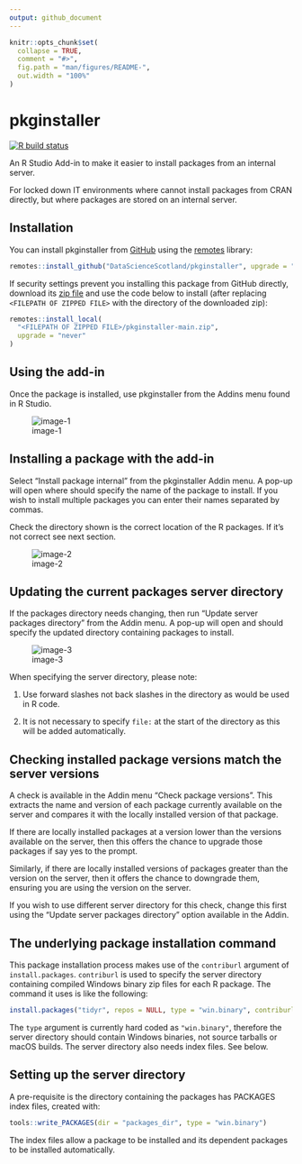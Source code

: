 ```yaml
---
output: github_document
---
```


<!-- README.md is generated from README.Rmd. Please edit that file -->

```r
knitr::opts_chunk$set(
  collapse = TRUE,
  comment = "#>",
  fig.path = "man/figures/README-",
  out.width = "100%"
)
```

# pkginstaller

<!-- badges: start -->
[![R build status](https://github.com/DataScienceScotland/pkginstaller/workflows/R-CMD-check/badge.svg)](https://github.com/DataScienceScotland/pkginstaller/actions)
<!-- badges: end -->

An R Studio Add-in to make it easier to install packages from an internal server.

For locked down IT environments where cannot install packages from CRAN directly, but where packages are stored on an internal server. 


## Installation

You can install pkginstaller from [GitHub](https://github.com/) using the [remotes](https://cran.r-project.org/web/packages/remotes/index.html) library:

```r
remotes::install_github("DataScienceScotland/pkginstaller", upgrade = "never")
```

If security settings prevent you installing this package from GitHub directly, download its [zip file](https://github.com/DataScienceScotland/pkginstaller/archive/refs/heads/main.zip) and use the code below to install (after replacing `<FILEPATH OF ZIPPED FILE>` with the directory of the downloaded zip):

```r
remotes::install_local(
  "<FILEPATH OF ZIPPED FILE>/pkginstaller-main.zip",
  upgrade = "never"
)
```

## Using the add-in

Once the package is installed, use pkginstaller from the Addins menu found in R Studio.  

![image-1](man/figures/Addin_img.png)


## Installing a package with the add-in

Select "Install package internal" from the pkginstaller Addin menu. A pop-up will open where should specify the name of the package to install. If you wish to install multiple packages you can enter their names separated by commas.   

Check the directory shown is the correct location of the R packages. If it's not correct see next section. 

![image-2](man/figures/Install_img.png)  

## Updating the current packages server directory
If the packages directory needs changing, then run "Update server packages directory" from the Addin menu. A pop-up will open and should specify the updated directory containing packages to install.  

![image-3](man/figures/Server_img.png)  

When specifying the server directory, please note:

1. Use forward slashes not back slashes in the directory as would be used in R code.

2. It is not necessary to specify `file:` at the start of the directory as this will be added automatically.

## Checking installed package versions match the server versions
A check is available in the Addin menu "Check package versions". This extracts the name and version of each package currently available on the server and compares it with the locally installed version of that package. 

If there are locally installed packages at a version lower than the versions available on the server, then this offers the chance to upgrade those packages if say yes to the prompt.

Similarly, if there are locally installed versions of packages greater than the version on the server, then it offers the chance to downgrade them, ensuring you are using the version on the server.

If you wish to use different server directory for this check, change this first using the "Update server packages directory" option available in the Addin. 

## The underlying package installation command

This package installation process makes use of the `contriburl` argument of `install.packages`. `contriburl` is used to specify the server directory containing compiled Windows binary zip files for each R package. The command it uses is like the following:

```r
install.packages("tidyr", repos = NULL, type = "win.binary", contriburl = "file://internal_server/R_4_2_2_Packages")
```

The `type` argument is currently hard coded as `"win.binary"`, therefore the server directory should contain Windows binaries, not source tarballs or macOS builds. The server directory also needs index files. See below.

## Setting up the server directory

A pre-requisite is the directory containing the packages has PACKAGES index files, created with:
```r
tools::write_PACKAGES(dir = "packages_dir", type = "win.binary")
```
The index files allow a package to be installed and its dependent packages to be installed automatically.


